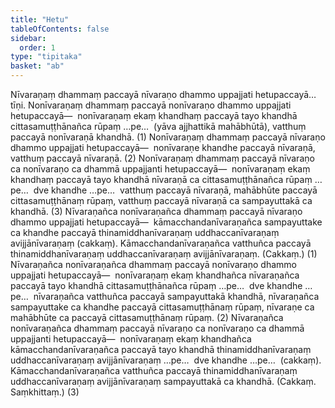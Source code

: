 ```yaml
---
title: "Hetu"
tableOfContents: false
sidebar:
  order: 1
type: "tipitaka"
basket: "ab"
---
```



<DynamicBreadcrumb />

<Division number="13">

<Paragraph number="1916">
Nīvaraṇaṃ dhammaṃ paccayā nīvaraṇo dhammo uppajjati hetupaccayā…  tīṇi.
</Paragraph>

<Paragraph number="1917">
Nonīvaraṇaṃ dhammaṃ paccayā nonīvaraṇo dhammo uppajjati hetupaccayā—  nonīvaraṇaṃ ekaṃ khandhaṃ paccayā tayo khandhā cittasamuṭṭhānañca rūpaṃ …pe…  (yāva ajjhattikā mahābhūtā), vatthuṃ paccayā nonīvaraṇā khandhā. (1)
</Paragraph>

<Paragraph number="1918">
Nonīvaraṇaṃ dhammaṃ paccayā nīvaraṇo dhammo uppajjati hetupaccayā—  nonīvaraṇe khandhe paccayā nīvaraṇā, vatthuṃ paccayā nīvaraṇā. (2)
</Paragraph>

<Paragraph number="1919">
Nonīvaraṇaṃ dhammaṃ paccayā nīvaraṇo ca nonīvaraṇo ca dhammā uppajjanti hetupaccayā—  nonīvaraṇaṃ ekaṃ khandhaṃ paccayā tayo khandhā nīvaraṇā ca cittasamuṭṭhānañca rūpaṃ …pe…  dve khandhe …pe…  vatthuṃ paccayā nīvaraṇā, mahābhūte paccayā cittasamuṭṭhānaṃ rūpaṃ, vatthuṃ paccayā nīvaraṇā ca sampayuttakā ca khandhā. (3)
</Paragraph>

</Division>
<Division number="14">

<Paragraph number="1920">
Nīvaraṇañca nonīvaraṇañca dhammaṃ paccayā nīvaraṇo dhammo uppajjati hetupaccayā—  kāmacchandanīvaraṇañca sampayuttake ca khandhe paccayā thinamiddhanīvaraṇaṃ uddhaccanīvaraṇaṃ avijjānīvaraṇaṃ (cakkaṃ). Kāmacchandanīvaraṇañca vatthuñca paccayā thinamiddhanīvaraṇaṃ uddhaccanīvaraṇaṃ avijjānīvaraṇaṃ. (Cakkaṃ.) (1)
</Paragraph>

<Paragraph number="1921">
Nīvaraṇañca nonīvaraṇañca dhammaṃ paccayā nonīvaraṇo dhammo uppajjati hetupaccayā—  nonīvaraṇaṃ ekaṃ khandhañca nīvaraṇañca paccayā tayo khandhā cittasamuṭṭhānañca rūpaṃ …pe…  dve khandhe …pe…  nīvaraṇañca vatthuñca paccayā sampayuttakā khandhā, nīvaraṇañca sampayuttake ca khandhe paccayā cittasamuṭṭhānaṃ rūpaṃ, nīvaraṇe ca mahābhūte ca paccayā cittasamuṭṭhānaṃ rūpaṃ. (2)
</Paragraph>

<Paragraph number="1922">
Nīvaraṇañca nonīvaraṇañca dhammaṃ paccayā nīvaraṇo ca nonīvaraṇo ca dhammā uppajjanti hetupaccayā—  nonīvaraṇaṃ ekaṃ khandhañca kāmacchandanīvaraṇañca paccayā tayo khandhā thinamiddhanīvaraṇaṃ uddhaccanīvaraṇaṃ avijjānīvaraṇaṃ …pe…  dve khandhe …pe…  (cakkaṃ). Kāmacchandanīvaraṇañca vatthuñca paccayā thinamiddhanīvaraṇaṃ uddhaccanīvaraṇaṃ avijjānīvaraṇaṃ sampayuttakā ca khandhā. (Cakkaṃ. Saṃkhittaṃ.) (3)
</Paragraph>
</Division>
